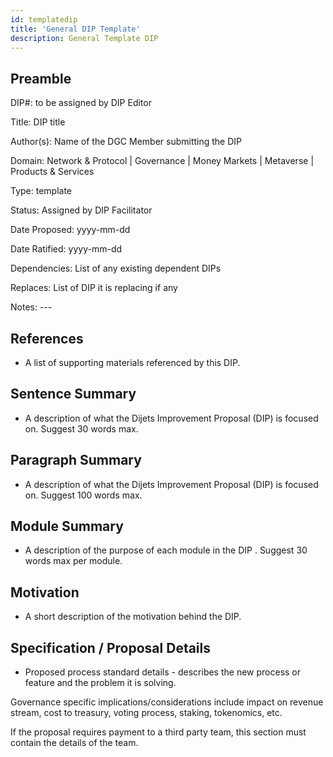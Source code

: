 ```yaml
---
id: templatedip
title: 'General DIP Template'
description: General Template DIP
---
```


## Preamble

DIP#: to be assigned by DIP Editor

Title: DIP title

Author(s): Name of the DGC Member submitting the DIP

Domain: Network & Protocol | Governance | Money Markets | Metaverse | Products & Services

Type: template

Status: Assigned by DIP Facilitator

Date Proposed: yyyy-mm-dd

Date Ratified: yyyy-mm-dd

Dependencies: List of any existing dependent DIPs

Replaces: List of DIP it is replacing if any

Notes: ---

## References

- A list of supporting materials referenced by this DIP.

## Sentence Summary

- A description of what the Dijets Improvement Proposal (DIP) is focused on. Suggest 30 words max.

## Paragraph Summary

- A description of what the Dijets Improvement Proposal (DIP) is focused on. Suggest 100 words max.

## Module Summary

- A description of the purpose of each module in the DIP . Suggest 30 words max per module.

## Motivation

- A short description of the motivation behind the DIP. 

## Specification / Proposal Details

- Proposed process standard details - describes the new process or feature and the problem it is solving.

Governance specific implications/considerations include impact on revenue stream, cost to treasury, voting process, staking, tokenomics, etc.

If the proposal requires payment to a third party team, this section must contain the details of the team.